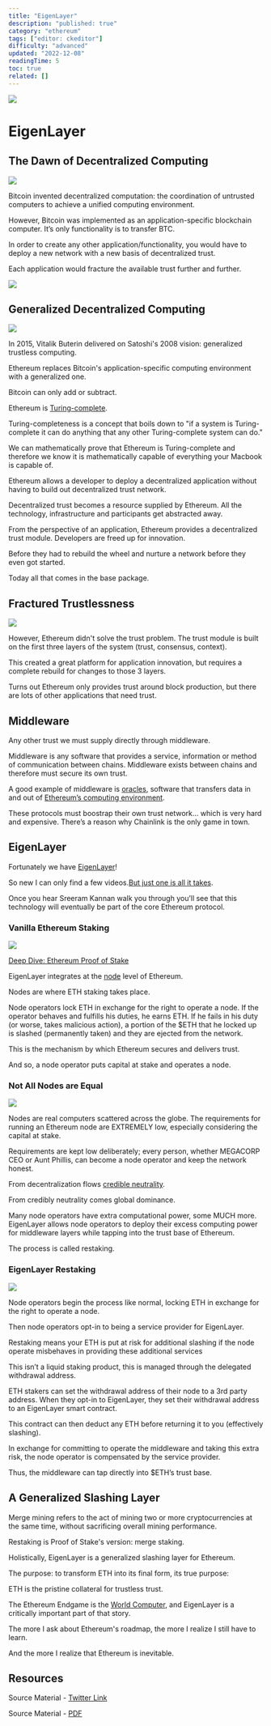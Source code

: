 ```yaml
---
title: "EigenLayer"
description: "published: true"
category: "ethereum"
tags: ["editor: ckeditor"]
difficulty: "advanced"
updated: "2022-12-08"
readingTime: 5
toc: true
related: []
---
```


![](/images/eigenlayer-1.jpeg)

# EigenLayer

## The Dawn of Decentralized Computing

![](/images/eigenlayer-2.jpeg)

Bitcoin invented decentralized computation: the coordination of untrusted computers to achieve a unified computing environment. 

However, Bitcoin was implemented as an application-specific blockchain computer. It’s only functionality is to transfer BTC.

In order to create any other application/functionality, you would have to deploy a new network with a new basis of decentralized trust. 

Each application would fracture the available trust further and further.

![](/images/eigenlayer-3.jpeg)

## Generalized Decentralized Computing

![](/images/eigenlayer-8.jpeg)

In 2015, Vitalik Buterin delivered on Satoshi's 2008 vision: generalized trustless computing.

Ethereum replaces Bitcoin's application-specific computing environment with a generalized one. 

Bitcoin can only add or subtract. 

Ethereum is [Turing-complete](/concepts/turing-complete).

Turing-completeness is a concept that boils down to "if a system is Turing-complete it can do anything that any other Turing-complete system can do."

We can mathematically prove that Ethereum is Turing-complete and therefore we know it is mathematically capable of everything your Macbook is capable of.

Ethereum allows a developer to deploy a decentralized application without having to build out decentralized trust network. 

Decentralized trust becomes a resource supplied by Ethereum. All the technology, infrastructure and participants get abstracted away.

From the perspective of an application, Ethereum provides a decentralized trust module. Developers are freed up for innovation.

Before they had to rebuild the wheel and nurture a network before they even got started. 

Today all that comes in the base package.

## Fractured Trustlessness

![](/images/eigenlayer-4.jpeg)

However, Ethereum didn't solve the trust problem. The trust module is built on the first three layers of the system (trust, consensus, context).

This created a great platform for application innovation, but requires a complete rebuild for changes to those 3 layers.

Turns out Ethereum only provides trust around block production, but there are lots of other applications that need trust.

## Middleware

Any other trust we must supply directly through middleware.

Middleware is any software that provides a service, information or method of communication between chains. Middleware exists between chains and therefore must secure its own trust.

A good example of middleware is [oracles](/concepts/oracle), software that transfers data in and out of [Ethereum’s computing environment](/ethereum/evm).

These protocols must boostrap their own trust network… which is very hard and expensive. There’s a reason why Chainlink is the only game in town.

## EigenLayer

Fortunately we have [EigenLayer](https://www.eigenlayer.com/)!

So new I can only find a few videos.[But just one is all it takes](https://www.youtube.com/watch?v=-V-fG4J1N_M). 

Once you hear Sreeram Kannan walk you through you’ll see that this technology will eventually be part of the core Ethereum protocol.

### Vanilla Ethereum Staking

![](/images/eigenlayer-5.jpeg)

[Deep Dive: Ethereum Proof of Stake](/ethereum/network/consensus/pos)

EigenLayer integrates at the [node](/ethereum/network/node) level of Ethereum. 

Nodes are where ETH staking takes place.

Node operators lock ETH in exchange for the right to operate a node. If the operator behaves and fulfills his duties, he earns ETH. If he fails in his duty (or worse, takes malicious action), a portion of the $ETH that he locked up is slashed (permanently taken) and they are ejected from the network.

This is the mechanism by which Ethereum secures and delivers trust.

And so, a node operator puts capital at stake and operates a node. 

### Not All Nodes are Equal

![](/images/eigenlayer-6.png)

Nodes are real computers scattered across the globe. The requirements for running an Ethereum node are EXTREMELY low, especially considering the capital at stake.

Requirements are kept low deliberately; every person, whether MEGACORP CEO or Aunt Phillis, can become a node operator and keep the network honest. 

From decentralization flows [credible neutrality](/concepts/credible-neutrality). 

From credibly neutrality comes global dominance.

Many node operators have extra computational power, some MUCH more. EigenLayer allows node operators to deploy their excess computing power for middleware layers while tapping into the trust base of Ethereum.

The process is called restaking.

### EigenLayer Restaking

![](/images/eigenlayer-7.jpeg)

Node operators begin the process like normal, locking ETH in exchange for the right to operate a node.

Then node operators opt-in to being a service provider for EigenLayer.

Restaking means your ETH is put at risk for additional slashing if the node operate misbehaves in providing these additional services  

This isn’t a liquid staking product, this is managed through the delegated withdrawal address.

ETH stakers can set the withdrawal address of their node to a 3rd party address. When they opt-in to EigenLayer, they set their withdrawal address to an EigenLayer smart contract. 

This contract can then deduct any ETH before returning it to you (effectively slashing).

In exchange for committing to operate the middleware and taking this extra risk, the node operator is compensated by the service provider. 

Thus, the middleware can tap directly into $ETH’s trust base.

## A Generalized Slashing Layer

Merge mining refers to the act of mining two or more cryptocurrencies at the same time, without sacrificing overall mining performance. 

Restaking is Proof of Stake's version: merge staking.

Holistically, EigenLayer is a generalized slashing layer for Ethereum. 

The purpose: to transform ETH into its final form, its true purpose:

ETH is the pristine collateral for trustless trust.

The Ethereum Endgame is the [World Computer](/ethereum/world-computer), and EigenLayer is a critically important part of that story.

The more I ask about Ethereum's roadmap, the more I realize I still have to learn. 

And the more I realize that Ethereum is inevitable.

## Resources

Source Material - [Twitter Link](https://twitter.com/SalomonCrypto/status/1572094840619532288)

Source Material - [PDF](/twitter-pdf-2022-09-19_eigenlayer.pdf)

